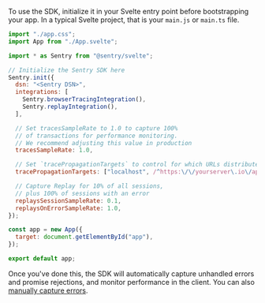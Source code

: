 To use the SDK, initialize it in your Svelte entry point before bootstrapping your app. In a typical Svelte project, that is your `main.js` or `main.ts` file.

<SignInNote />

```javascript {filename: main.js} {"onboardingOptions": {"performance": "10, 13-20", "session-replay": "11, 21-25"}}
import "./app.css";
import App from "./App.svelte";

import * as Sentry from "@sentry/svelte";

// Initialize the Sentry SDK here
Sentry.init({
  dsn: "<Sentry DSN>",
  integrations: [
    Sentry.browserTracingIntegration(),
    Sentry.replayIntegration(),
  ],

  // Set tracesSampleRate to 1.0 to capture 100%
  // of transactions for performance monitoring.
  // We recommend adjusting this value in production
  tracesSampleRate: 1.0,

  // Set `tracePropagationTargets` to control for which URLs distributed tracing should be enabled
  tracePropagationTargets: ["localhost", /^https:\/\/yourserver\.io\/api/],

  // Capture Replay for 10% of all sessions,
  // plus 100% of sessions with an error
  replaysSessionSampleRate: 0.1,
  replaysOnErrorSampleRate: 1.0,
});

const app = new App({
  target: document.getElementById("app"),
});

export default app;
```

Once you've done this, the SDK will automatically capture unhandled errors and promise rejections, and monitor performance in the client. You can also [manually capture errors](/platforms/javascript/guides/svelte/usage).
